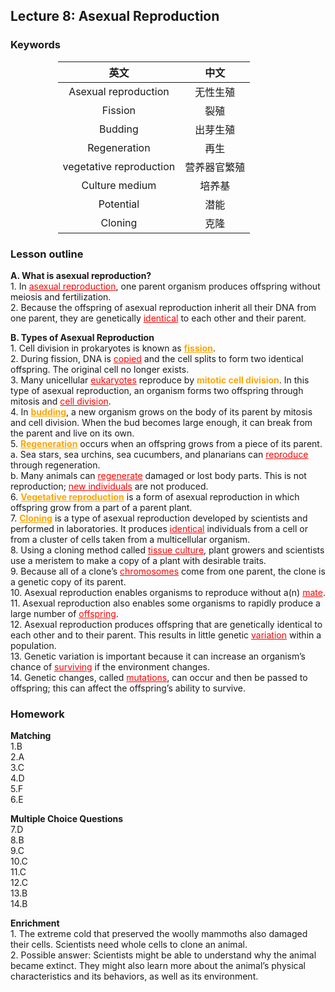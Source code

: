 ## Lecture 8: Asexual Reproduction

### Keywords  

<div style="width: 70%; margin-left: auto; margin-right: auto">
| 英文                     | 中文          |
| :----------------------: | :-----------: |
| Asexual reproduction     | 无性生殖      |
| Fission                  | 裂殖          |
| Budding                  | 出芽生殖      |
| Regeneration             | 再生          |
| vegetative reproduction  | 营养器官繁殖  |
| Culture medium           | 培养基        |
| Potential                | 潜能          |
| Cloning                  | 克隆          |
</div>

### Lesson outline  

**A. What is asexual reproduction?**  
1. In <span style="color:red"><u>asexual reproduction</u></span>, one parent organism produces offspring without meiosis and fertilization.  
2. Because the offspring of asexual reproduction inherit all their DNA from one parent, they are genetically <span style="color:red"><u>identical</u></span> to each other and their parent.  

**B. Types of Asexual Reproduction**  
1. Cell division in prokaryotes is known as <span style="color:orange"><u>**fission**</u></span>.  
2. During fission, DNA is <span style="color:red"><u>copied</u></span> and the cell splits to form two identical offspring. The original cell no longer exists.  
3. Many unicellular <span style="color:red"><u>eukaryotes</u></span> reproduce by <span style="color:orange">**mitotic cell division**</span>. In this type of asexual reproduction, an organism forms two offspring through mitosis and <span style="color:red"><u>cell division</u></span>.  
4. In <span style="color:orange"><u>**budding**</u></span>, a new organism grows on the body of its parent by mitosis and cell division. When the bud becomes large enough, it can break from the parent and live on its own.  
5. <span style="color:orange"><u>**Regeneration**</u></span> occurs when an offspring grows from a piece of its parent.  
    a. Sea stars, sea urchins, sea cucumbers, and planarians can <span style="color:red"><u>reproduce</u></span> through regeneration.  
    b. Many animals can <span style="color:red"><u>regenerate</u></span> damaged or lost body parts. This is not reproduction; <span style="color:red"><u>new individuals</u></span> are not produced.  
6. <span style="color:orange"><u>**Vegetative reproduction**</u></span> is a form of asexual reproduction in which offspring grow from a part of a parent plant.  
7. <span style="color:orange"><u>**Cloning**</u></span> is a type of asexual reproduction developed by scientists and performed in laboratories. It produces <span style="color:red"><u>identical</u></span> individuals from a cell or from a cluster of cells taken from a multicellular organism.  
8. Using a cloning method called <span style="color:red"><u>tissue culture</u></span>, plant growers and scientists use a meristem to make a copy of a plant with desirable traits.  
9. Because all of a clone’s <span style="color:red"><u>chromosomes</u></span> come from one parent, the clone is a genetic copy of its parent.  
10. Asexual reproduction enables organisms to reproduce without a(n) <span style="color:red"><u>mate</u></span>.  
11. Asexual reproduction also enables some organisms to rapidly produce a large number of <span style="color:red"><u>offspring</u></span>.  
12. Asexual reproduction produces offspring that are genetically identical to each other and to their parent. This results in little genetic <span style="color:red"><u>variation</u></span> within a population.  
13. Genetic variation is important because it can increase an organism’s chance of <span style="color:red"><u>surviving</u></span> if the environment changes.  
14. Genetic changes, called <span style="color:red"><u>mutations</u></span>, can occur and then be passed to offspring; this can affect the offspring’s ability to survive.  

### Homework  

**Matching**  
1.B  
2.A  
3.C  
4.D  
5.F  
6.E  

**Multiple Choice Questions**  
7.D  
8.B  
9.C  
10.C  
11.C  
12.C  
13.B  
14.B  

**Enrichment**  
1. The extreme cold that preserved the woolly mammoths also damaged their cells. 
Scientists need whole cells to clone an animal.  
2. Possible answer: Scientists might be able to understand why the animal became 
extinct. They might also learn more about the animal’s physical characteristics and its behaviors, as well as its environment.  

<!-- To get your GitBook, you should follow these steps: -->

<!-- 1. Go to <https://github.com/cjvanlissa/gitbook-demo> -->
<!-- 2. In the top right of the page, click `Fork`.   -->
<!--     This will copy my `gitbook-demo` repository to your GitHub account.   -->
<!--     ![](./img/settings.png) -->
<!-- 3. My repository is now copied to your account. It is a template repository, which means that you can create a *new repository* based on this one. -->
<!-- 4. Create a new repository for your own GitBook. Create one for a course you've been wanting to update. In the top-right corner of the GitHub website, click the + icon, and select "New repository":   -->
<!--     ![](./img/new_repo.png) -->
<!-- 5. In the dialog, select the `gitbook-demo` as "Repository template", and give the repository an appropriate name for your course. Then, press `Create repository`:   -->
<!--     ![](./img/from_template.png) -->
<!-- 6. Now, go back to Rstudio on your computer. In Rstudio, click `File > New Project`. A dialog will open. If you set up Rstudio with Git correctly, the dialog should have an option to create a new project from Version control. Click it:   -->
<!--     ![](./img/new_project.png) -->
<!-- 7. In the next dialog window, you should copy the URL of the GitHub repository you created in *Step 5*, like so:   -->
<!--     ![](./img/new_git_project.png) -->
<!-- 8. Now, in Rstudio, you can open files for editing and create new files (explained in the next Chapter). Open files by clicking them in the Files editor (usually in the bottom right of Rstudio):   -->
<!--     ![](./img/files_editor.png) -->
<!-- 9. After you make a change, it will show up in the Git tab (usually in the top right of Rstudio). You must Commit the change locally, and then Push the change to GitHub to update your repo. To Commit, select the file and click the Commit button. Write a short message to describe the changes you made, then click the Commit button again. Now, press Push to send your commits to GitHub.   -->
<!--     ![](./img/commit_push.png) -->
<!-- 10. To render your book as a GitBook, you must "Build" it. In the top-right panel of Rstudio, you see a "Build" tab. In this tab, simply click the "Build Book" button to build your book. You should see a lot of rendering messages, until a window pops up with your brand new GitBook. If you get errors at this stage, you probably made a mistake in preparing your system (see the previous Chapter).   -->
<!--     ![](./img/build_book.png) -->
<!-- 11. Building the book generated a lot of new files in the `./docs` directory. This directory contains the website files for your GitBook. Open the Git tab again, verify that the `./docs` directory is listed, and Commit and Push all of these new files as described in *Step 9*. -->
<!-- 12. There is only one last remaining task: To publish your GitBook on GitHub pages. Once you do this, any change to the `./docs` folder that you push to GitHub will lead to an immediate update of your GitBook website. Go back to the GitHub page for your Repository. Click on the `Settings` tab on the top right of the page:   -->
<!--     ![](./img/settings.png) -->
<!-- 13. On the Settings page, scroll all the way down until you reach a section called `GitHub Pages`. There, under the "Source" heading, click the word `None`, and select `master branch /docs folder`. When you select it, the page will update, and if you scroll back down to the `GitHub Pages` section, you will see the URL where your GitBook is published. The first time, it will take a few minutes for your GitBook to come online. When you publish updates to the GitBook however (simply by following *Step 11* again), the update will be near-instantaneous. The Pages section should now look like this (and that is hopefully the link where you found this book):   -->
<!--     ![](./img/pages_published.png) -->
